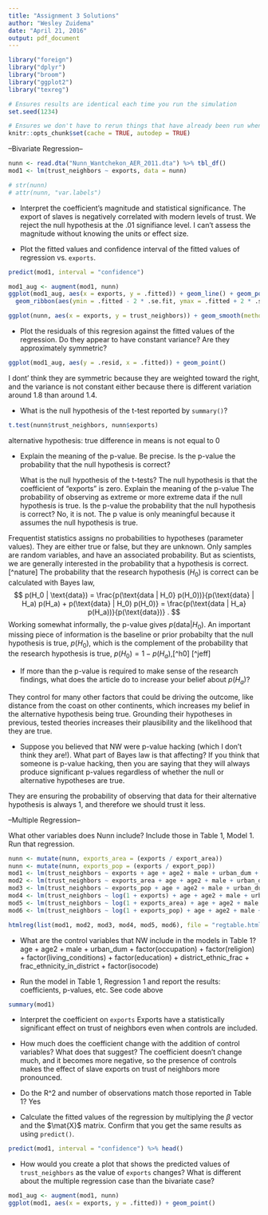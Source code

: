 ```yaml
---
title: "Assignment 3 Solutions"
author: "Wesley Zuidema"
date: "April 21, 2016"
output: pdf_document
---
```


```r
library("foreign")
library("dplyr")
library("broom")
library("ggplot2")
library("texreg")

# Ensures results are identical each time you run the simulation
set.seed(1234)

# Ensures we don't have to rerun things that have already been run when we knitr
knitr::opts_chunk$set(cache = TRUE, autodep = TRUE)
```

--Bivariate Regression--

```r
nunn <- read.dta("Nunn_Wantchekon_AER_2011.dta") %>% tbl_df()
mod1 <- lm(trust_neighbors ~ exports, data = nunn)

# str(nunn)
# attr(nunn, "var.labels")
```

- Interpret the coefficient's magnitude and statistical significance.
The export of slaves is negatively correlated with modern levels of trust. We reject the null hypothesis at the .01 signifiance level. I can't assess the magnitude without knowing the units or effect size.

- Plot the fitted values and confidence interval of the fitted values of regression vs. `exports`. 
```r
predict(mod1, interval = "confidence")

mod1_aug <- augment(mod1, nunn)
ggplot(mod1_aug, aes(x = exports, y = .fitted)) + geom_line() + geom_point() + 
  geom_ribbon(aes(ymin = .fitted - 2 * .se.fit, ymax = .fitted + 2 * .se.fit, alpha = .1))

ggplot(nunn, aes(x = exports, y = trust_neighbors)) + geom_smooth(method = "lm")
```

- Plot the residuals of this regresion against the fitted values of the regression. Do they appear to have constant variance? Are they approximately symmetric? 
```r
ggplot(mod1_aug, aes(y = .resid, x = .fitted)) + geom_point()
```
I dont' think they are symmetric because they are weighted toward the right, and the variance is not constant either because there is different variation around 1.8 than around 1.4.

- What is the null hypothesis of the t-test reported by `summary()`? 
```r
t.test(nunn$trust_neighbors, nunn$exports)
```
alternative hypothesis: true difference in means is not equal to 0

- Explain the meaning of the p-value. Be precise. Is the p-value the probability that the null hypothesis is correct?

    What is the null hypothesis of the t-tests?
      The null hypothesis is that the coefficient of "exports" is zero.
    Explain the meaning of the p-value
      The probability of observing as extreme or more extreme data if the null hypothesis is true.
    Is the p-value the probability that the null hypothesis is correct?
      No, it is not. The p value is only meaningful because it assumes the null hypothesis is true.

Frequentist statistics assigns no probabilities to hypotheses (parameter values). They are either true or false, but they are unknown. Only samples are random variables, and have an associated probability. But as scientists, we are generally interested in the probability that a hypothesis is correct.[^nature] The probability that the research hypothesis ($H_0$) is correct can be calculated with Bayes law, $$ p(H_0 | \text{data}) = \frac{p(\text{data | H_0} p(H_0))}{p(\text{data} | H_a) p(H_a) + p(\text{data} | H_0) p(H_0)} = \frac{p(\text{data | H_a} p(H_a))}{p(\text{data})} . $$ Working somewhat informally, the p-value gives $p(\text{data} | H_0)$. An important missing piece of information is the baseline or prior probabilty that the null hypothesis is true, $p(H_0)$, which is the complement of the probability that the research hypothesis is true, $p(H_0) = 1 - p(H_a)$,[^h0] [^jeff]

- If more than the p-value is required to make sense of the research findings, what does the article do to increase your belief about $p(H_a)$? 

They control for many other factors that could be driving the outcome, like distance from the coast on other continents, which increases my belief in the alternative hypothesis being true.
Grounding their hypotheses in previous, tested theories increases their plausibility and the likelihood that they are true.

- Suppose you believed that NW were p-value hacking (which I don't think they are!). What part of Bayes law is that affecting? If you think that someone is p-value hacking, then you are saying that they will always produce significant p-values regardless of whether the null or alternative hypotheses are true. 

They are ensuring the probability of observing that data for their alternative hypothesis is always 1, and therefore we should trust it less.

--Multiple Regression--

What other variables does Nunn include? Include those in Table 1, Model 1. Run that regression.

```r
nunn <- mutate(nunn, exports_area = (exports / export_area))
nunn <- mutate(nunn, exports_pop = (exports / export_pop))
mod1 <- lm(trust_neighbors ~ exports + age + age2 + male + urban_dum + factor(occupation) + factor(religion) + factor(living_conditions) + factor(education) + district_ethnic_frac + frac_ethnicity_in_district + factor(isocode), data = nunn) 
mod2 <- lm(trust_neighbors ~ exports_area + age + age2 + male + urban_dum + factor(occupation) + factor(religion) + factor(living_conditions) + factor(education) + district_ethnic_frac + frac_ethnicity_in_district + factor(isocode), data = nunn)
mod3 <- lm(trust_neighbors ~ exports_pop + age + age2 + male + urban_dum + factor(occupation) + factor(religion) + factor(living_conditions) + factor(education) + district_ethnic_frac + frac_ethnicity_in_district + factor(isocode), data = nunn)
mod4 <- lm(trust_neighbors ~ log(1 + exports) + age + age2 + male + urban_dum + factor(occupation) + factor(religion) + factor(living_conditions) + factor(education) + district_ethnic_frac + frac_ethnicity_in_district + factor(isocode), data = nunn)
mod5 <- lm(trust_neighbors ~ log(1 + exports_area) + age + age2 + male + urban_dum + factor(occupation) + factor(religion) + factor(living_conditions) + factor(education) + district_ethnic_frac + frac_ethnicity_in_district + factor(isocode), data = nunn)
mod6 <- lm(trust_neighbors ~ log(1 + exports_pop) + age + age2 + male + urban_dum + factor(occupation) + factor(religion) + factor(living_conditions) + factor(education) + district_ethnic_frac + frac_ethnicity_in_district + factor(isocode), data = nunn)

htmlreg(list(mod1, mod2, mod3, mod4, mod5, mod6), file = "regtable.html", stars = c())
```


- What are the control variables that NW include in the models in Table 1? 
age + age2 + male + urban_dum + factor(occupation) + factor(religion) + factor(living_conditions) + factor(education) + district_ethnic_frac + frac_ethnicity_in_district + factor(isocode)

- Run the model in Table 1, Regression 1 and report the results: coefficients, p-values, etc. 
See code above
```r
summary(mod1)
```

- Interpret the coefficient on `exports` 
Exports have a statistically significant effect on trust of neighbors even when controls are included.

- How much does the coefficient change with the addition of control variables? What does that suggest? 
The coefficient doesn't change much, and it becomes more negative, so the presence of controls makes the effect of slave exports on trust of neighbors more pronounced.

- Do the R^2 and number of observations match those reported in Table 1? 
Yes

- Calculate the fitted values of the regression by multiplying the $\beta$ vector and the $\mat{X}$ matrix. Confirm that you get the same results as using `predict()`. 
```r
predict(mod1, interval = "confidence") %>% head()


```


- How would you create a plot that shows the predicted values of `trust_neighbors` as the value of `exports` changes? What is different about the multiple regression case than the bivariate case?
```r
mod1_aug <- augment(mod1, nunn)
ggplot(mod1, aes(x = exports, y = .fitted)) + geom_point()
```




